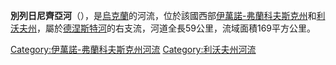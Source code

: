 '''別列日尼齊亞河'''（{{lang-uk|Бережниця}}），是[[烏克蘭|烏克蘭]]的河流，位於該國西部[[伊萬諾-弗蘭科夫斯克州|伊萬諾-弗蘭科夫斯克州]]和[[利沃夫州|利沃夫州]]，屬於[[德涅斯特河|德涅斯特河]]的右支流，河道全長59公里，流域面積169平方公里。

{{DEFAULTSORT:Бережниця (притока Дністра)}}
[[Category:伊萬諾-弗蘭科夫斯克州河流|Category:伊萬諾-弗蘭科夫斯克州河流]]
[[Category:利沃夫州河流|Category:利沃夫州河流]]


{{Ukraine-river-stub}}